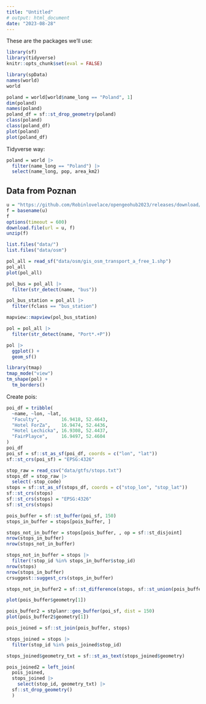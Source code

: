 ```yaml
---
title: "Untitled"
# output: html_document
date: "2023-08-28"
---
```


These are the packages we'll use:

```r
library(sf)
library(tidyverse)
knitr::opts_chunk$set(eval = FALSE)
```

```r
library(spData)
names(world)
world
```


```r
poland = world[world$name_long == "Poland", 1]
dim(poland)
names(poland)
poland_df = sf::st_drop_geometry(poland)
class(poland)
class(poland_df)
plot(poland)
plot(poland_df)
```

Tidyverse way:

```r
poland = world |>
  filter(name_long == "Poland") |>
  select(name_long, pop, area_km2)
```


## Data from Poznan

```r
u = "https://github.com/Robinlovelace/opengeohub2023/releases/download/data/data.zip"
f = basename(u)
f
options(timeout = 600)
download.file(url = u, f)
unzip(f)
```

```r
list.files("data/")
list.files("data/osm")
```

```r
pol_all = read_sf("data/osm/gis_osm_transport_a_free_1.shp")
pol_all
plot(pol_all)
```

```r
pol_bus = pol_all |> 
  filter(str_detect(name, "bus"))

pol_bus_station = pol_all |> 
  filter(fclass == "bus_station")

mapview::mapview(pol_bus_station)

pol = pol_all |> 
  filter(str_detect(name, "Port*.+P"))

pol |>
  ggplot() +
  geom_sf()

library(tmap)
tmap_mode("view")
tm_shape(pol) +
  tm_borders()
```

Create pois:

```r
poi_df = tribble(
  ~name, ~lon, ~lat,
  "Faculty",        16.9418, 52.4643,
  "Hotel ForZa",    16.9474, 52.4436,
  "Hotel Lechicka", 16.9308, 52.4437,
  "FairPlayce",     16.9497, 52.4604
)
poi_df
poi_sf = sf::st_as_sf(poi_df, coords = c("lon", "lat"))
sf::st_crs(poi_sf) = "EPSG:4326"
```

```r
stop_raw = read_csv("data/gtfs/stops.txt")
stops_df = stop_raw |> 
  select(-stop_code)
stops = sf::st_as_sf(stops_df, coords = c("stop_lon", "stop_lat"))
sf::st_crs(stops)
sf::st_crs(stops) = "EPSG:4326"
sf::st_crs(stops)
```

```r
pois_buffer = sf::st_buffer(poi_sf, 150)
stops_in_buffer = stops[pois_buffer, ]

stops_not_in_buffer = stops[pois_buffer, , op = sf::st_disjoint]
nrow(stops_in_buffer)
nrow(stops_not_in_buffer)

stops_not_in_buffer = stops |> 
  filter(!stop_id %in% stops_in_buffer$stop_id)
nrow(stops)
nrow(stops_in_buffer)
crsuggest::suggest_crs(stops_in_buffer)

stops_not_in_buffer2 = sf::st_difference(stops, sf::st_union(pois_buffer))

plot(pois_buffer$geometry[1])

pois_buffer2 = stplanr::geo_buffer(poi_sf, dist = 150)
plot(pois_buffer2$geometry[1])

pois_joined = sf::st_join(pois_buffer, stops)

stops_joined = stops |> 
  filter(stop_id %in% pois_joined$stop_id)

stops_joined$geometry_txt = sf::st_as_text(stops_joined$geometry)

pois_joined2 = left_join(
  pois_joined,
  stops_joined |>
    select(stop_id, geometry_txt) |> 
  sf::st_drop_geometry()
  )
```










